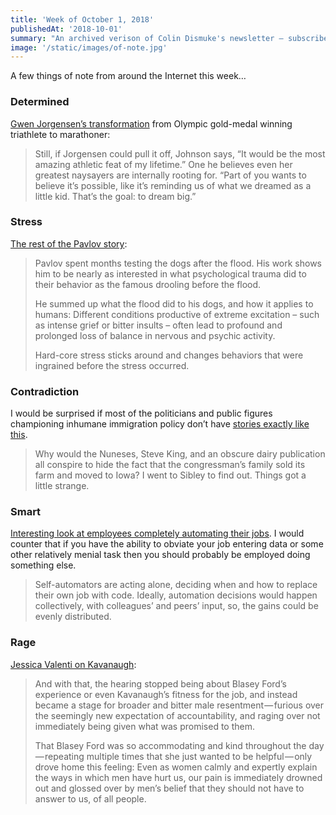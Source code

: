 ```yaml
---
title: 'Week of October 1, 2018'
publishedAt: '2018-10-01'
summary: "An archived verison of Colin Dismuke's newsletter – subscribe to get it in your inbox."
image: '/static/images/of-note.jpg'
---
```


A few things of note from around the Internet this week…

### Determined

[Gwen Jorgensen’s
transformation](https://www.outsideonline.com/2346696/gwen-jorgensen-chicago-marathon)
from Olympic gold-medal winning triathlete to marathoner:

> Still, if Jorgensen could pull it off, Johnson says, “It would be the
> most amazing athletic feat of my lifetime.” One he believes even her
> greatest naysayers are internally rooting for. “Part of you wants to
> believe it’s possible, like it’s reminding us of what we dreamed as a
> little kid. That’s the goal: to dream big.”

### Stress

[The rest of the Pavlov
story](http://www.collaborativefund.com/blog/fool-me-three-times-and-i-give-up/):

> Pavlov spent months testing the dogs after the flood. His work shows
> him to be nearly as interested in what psychological trauma did to
> their behavior as the famous drooling before the flood.
>
> He summed up what the flood did to his dogs, and how it applies to
> humans: Different conditions productive of extreme excitation – such
> as intense grief or bitter insults – often lead to profound and
> prolonged loss of balance in nervous and psychic activity.
>
> Hard-core stress sticks around and changes behaviors that were
> ingrained before the stress occurred.

### Contradiction

I would be surprised if most of the politicians and public figures
championing inhumane immigration policy don’t have [stories exactly like
this](https://www.esquire.com/news-politics/a23471864/devin-nunes-family-farm-iowa-california).

> Why would the Nuneses, Steve King, and an obscure dairy publication
> all conspire to hide the fact that the congressman’s family sold its
> farm and moved to Iowa? I went to Sibley to find out. Things got a
> little strange.

### Smart

[Interesting look at employees completely automating their
jobs](https://www.theatlantic.com/technology/archive/2018/10/agents-of-automation/568795/).
I would counter that if you have the ability to obviate your job
entering data or some other relatively menial task then you should
probably be employed doing something else.

> Self-automators are acting alone, deciding when and how to replace
> their own job with code. Ideally, automation decisions would happen
> collectively, with colleagues’ and peers’ input, so, the gains could
> be evenly distributed.

### Rage

[Jessica Valenti on
Kavanaugh](https://medium.com/s/jessica-valenti/kavanaugh-is-the-face-of-american-male-rage-eded62c5eda9):

> And with that, the hearing stopped being about Blasey Ford’s
> experience or even Kavanaugh’s fitness for the job, and instead became
> a stage for broader and bitter male resentment — furious over the
> seemingly new expectation of accountability, and raging over not
> immediately being given what was promised to them.
>
> That Blasey Ford was so accommodating and kind throughout the
> day — repeating multiple times that she just wanted to be
> helpful — only drove home this feeling: Even as women calmly and
> expertly explain the ways in which men have hurt us, our pain is
> immediately drowned out and glossed over by men’s belief that they
> should not have to answer to us, of all people.
